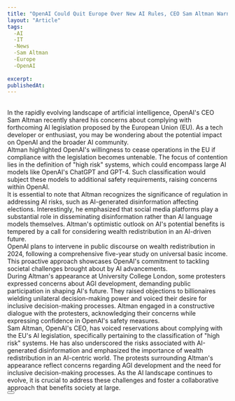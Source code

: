 ```yaml
---
title: "OpenAI Could Quit Europe Over New AI Rules, CEO Sam Altman Warns"
layout: "Article"
tags:
  -AI 
  -IT
  -News
  -Sam Altman
  -Europe
  -OpenAI
  
excerpt:
publishedAt:
---
```


<br/>
In the rapidly evolving landscape of artificial intelligence, OpenAI's CEO Sam Altman recently shared his concerns about complying with forthcoming AI legislation proposed by the European Union (EU). As a tech developer or enthusiast, you may be wondering about the potential impact on OpenAI and the broader AI community.
<br/>
Altman highlighted OpenAI's willingness to cease operations in the EU if compliance with the legislation becomes untenable. The focus of contention lies in the definition of "high risk" systems, which could encompass large AI models like OpenAI's ChatGPT and GPT-4. Such classification would subject these models to additional safety requirements, raising concerns within OpenAI.
<br/>
It is essential to note that Altman recognizes the significance of regulation in addressing AI risks, such as AI-generated disinformation affecting elections. Interestingly, he emphasized that social media platforms play a substantial role in disseminating disinformation rather than AI language models themselves. Altman's optimistic outlook on AI's potential benefits is tempered by a call for considering wealth redistribution in an AI-driven future.
<br/>
OpenAI plans to intervene in public discourse on wealth redistribution in 2024, following a comprehensive five-year study on universal basic income. This proactive approach showcases OpenAI's commitment to tackling societal challenges brought about by AI advancements.
<br/>
During Altman's appearance at University College London, some protesters expressed concerns about AGI development, demanding public participation in shaping AI's future. They raised objections to billionaires wielding unilateral decision-making power and voiced their desire for inclusive decision-making processes. Altman engaged in a constructive dialogue with the protesters, acknowledging their concerns while expressing confidence in OpenAI's safety measures.
<br/>
Sam Altman, OpenAI's CEO, has voiced reservations about complying with the EU's AI legislation, specifically pertaining to the classification of "high risk" systems. He has also underscored the risks associated with AI-generated disinformation and emphasized the importance of wealth redistribution in an AI-centric world. The protests surrounding Altman's appearance reflect concerns regarding AGI development and the need for inclusive decision-making processes. As the AI landscape continues to evolve, it is crucial to address these challenges and foster a collaborative approach that benefits society at large.
<br/>
<Button
  address="https://time.com/6282325/sam-altman-openai-eu/?ref=futuretools.io"
  text="Source"
/>

